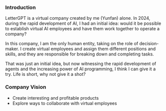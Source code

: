 
### Introduction

LetterGPT is a virtual company created by me (Yunfan) alone. In 2024, during the rapid development of AI, I had an initial idea: would it be possible to establish virtual AI employees and have them work together to operate a company?

In this company, I am the only human entity, taking on the role of decision-maker. I create virtual employees and assign them different positions and skills, and they are responsible for breaking down and completing tasks.

That was just an initial idea, but now witnessing the rapid development of agents and the increasing power of AI programming, I think I can give it a try. Life is short, why not give it a shot?

### Company Vision
- Create interesting and profitable products
- Explore ways to collaborate with virtual employees

